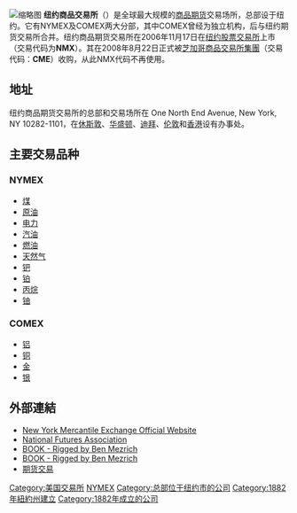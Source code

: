 {{coord|40|42|52|N|74|1|1|W|type:landmark_region:US-NY|display=title}}
[[File:New_York_Mercantile_Exchange.jpg|缩略图]]
'''纽约商品交易所'''（{{lang-en|'''New York Mercantile Exchange'''}}）是全球最大规模的[[商品期货|商品期货]]交易场所，总部设于纽约。它有NYMEX及COMEX两大分部，其中COMEX曾经为独立机构，后与纽约期货交易所合并。纽约商品期货交易所在2006年11月17日在[[纽约股票交易所|纽约股票交易所]]上市（交易代码为'''NMX'''）。其在2008年8月22日正式被[[芝加哥商品交易所集團|芝加哥商品交易所集團]]（交易代码：'''CME'''）收购，从此NMX代码不再使用。

== 地址 ==

纽约商品期货交易所的总部和交易场所在 One North End Avenue, New York, NY 10282-1101，在[[休斯敦|休斯敦]]、[[华盛顿|华盛顿]]、[[迪拜|迪拜]]、[[伦敦|伦敦]]和[[香港|香港]]设有办事处。

==主要交易品种==

=== NYMEX ===
*[[煤|煤]] 
*[[原油|原油]] 
*[[电力|电力]]
*[[汽油|汽油]] 
*[[燃油|燃油]] 
*[[天然气|天然气]] 
*[[钯|钯]] 
*[[铂|铂]]
*[[丙烷|丙烷]] 
*[[铀|铀]] 

=== COMEX ===

*[[铝|铝]]
*[[铜|铜]] 
*[[金|金]] 
*[[银|银]] 

== 外部連結 ==
*[http://www.nymex.com New York Mercantile Exchange Official Website]
*[http://www.nfa.futures.org/aboutnfa/indexAbout.asp National Futures Association]
*[http://www.amazon.com/Rigged-Story-League-Changed-Street/dp/0061252727 BOOK - Rigged by Ben Mezrich]
*[http://www.amazon.com/Rigged-Story-League-Changed-Street/dp/0061252727 BOOK - Rigged by Ben Mezrich]
*[https://web.archive.org/web/20170627040259/http://www.findex8.com/ 期货交易]

{{econ-stub}}

[[Category:美国交易所|Category:美国交易所]]
[[Category:期貨交易所|NYMEX]]
[[Category:总部位于纽约市的公司|Category:总部位于纽约市的公司]]
[[Category:1882年紐約州建立|Category:1882年紐約州建立]]
[[Category:1882年成立的公司|Category:1882年成立的公司]]